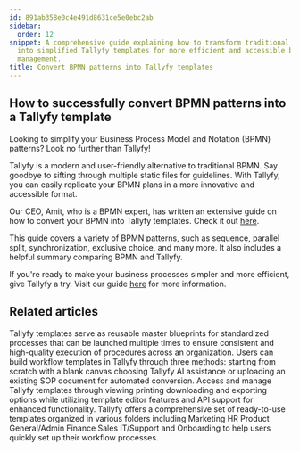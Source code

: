 ```yaml
---
id: 891ab358e0c4e491d8631ce5e0ebc2ab
sidebar:
  order: 12
snippet: A comprehensive guide explaining how to transform traditional BPMN patterns
  into simplified Tallyfy templates for more efficient and accessible business process
  management.
title: Convert BPMN patterns into Tallyfy templates
---
```


## How to successfully convert BPMN patterns into a Tallyfy template

Looking to simplify your Business Process Model and Notation (BPMN) patterns? Look no further than Tallyfy!

Tallyfy is a modern and user-friendly alternative to traditional BPMN. Say goodbye to sifting through multiple static files for guidelines. With Tallyfy, you can easily replicate your BPMN plans in a more innovative and accessible format.

Our CEO, Amit, who is a BPMN expert, has written an extensive guide on how to convert your BPMN into Tallyfy templates. Check it out [here](https://tallyfy.com/bpmn-examples-and-patterns).

This guide covers a variety of BPMN patterns, such as sequence, parallel split, synchronization, exclusive choice, and many more. It also includes a helpful summary comparing BPMN and Tallyfy.

If you're ready to make your business processes simpler and more efficient, give Tallyfy a try. Visit our guide [here](https://tallyfy.com/bpmn-examples-and-patterns) for more information.


## Related articles
<CardGrid>
<LinkTitleCard header="<b>Documenting > Templates</b>" href="/products/pro/documenting/templates/" > Tallyfy templates serve as reusable master blueprints for standardized processes that can be launched multiple times to ensure consistent and high-quality execution of procedures across an organization. </LinkTitleCard>
<LinkTitleCard header="<b>Templates > Create a template</b>" href="/products/pro/documenting/templates/create-template/" > Users can build workflow templates in Tallyfy through three methods: starting from scratch with a blank canvas choosing Tallyfy AI assistance or uploading an existing SOP document for automated conversion. </LinkTitleCard>
<LinkTitleCard header="<b>Templates > Print, Download, and Export Tallyfy Templates</b>" href="/products/pro/documenting/templates/print-download-export-templates/" > Access and manage Tallyfy templates through viewing printing downloading and exporting options while utilizing template editor features and API support for enhanced functionality. </LinkTitleCard>
<LinkTitleCard header="<b>Templates > Sample Templates</b>" href="/products/pro/documenting/templates/how-can-i-access-tallyfys-sample-templates/" > Tallyfy offers a comprehensive set of ready-to-use templates organized in various folders including Marketing HR Product General/Admin Finance Sales IT/Support and Onboarding to help users quickly set up their workflow processes. </LinkTitleCard>
</CardGrid>